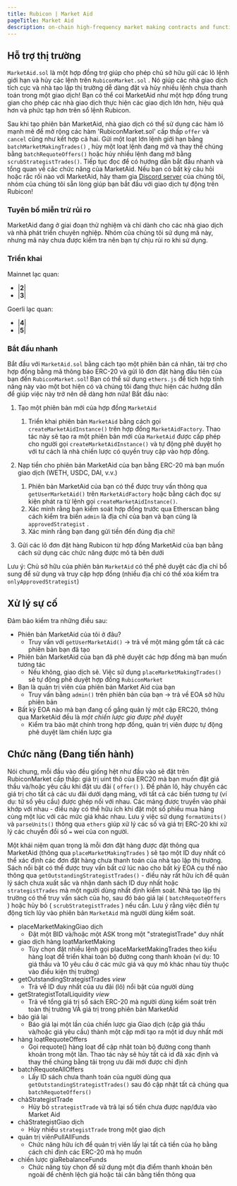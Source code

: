 ```yaml
---
title: Rubicon | Market Aid
pageTitle: Market Aid
description: on-chain high-frequency market making contracts and functionality for Rubicon
---
```


## Hỗ trợ thị trường

`MarketAid.sol` là một hợp đồng trợ giúp cho phép chủ sở hữu gửi các lô lệnh giới hạn và hủy các lệnh trên `RubiconMarket.sol` . Nó giúp các nhà giao dịch tích cực và nhà tạo lập thị trường dễ dàng đặt và hủy nhiều lệnh chưa thanh toán trong một giao dịch! Bạn có thể coi MarketAid như một hợp đồng trung gian cho phép các nhà giao dịch thực hiện các giao dịch lớn hơn, hiệu quả hơn và phức tạp hơn trên sổ lệnh Rubicon.

Sau khi tạo phiên bản MarketAid, nhà giao dịch có thể sử dụng các hàm lô mạnh mẽ để mở rộng các hàm 'RubiconMarket.sol' cấp thấp `offer` và `cancel` cũng như kết hợp cả hai. Gửi một loạt lớn lệnh giới hạn bằng `batchMarketMakingTrades()` , hủy một loạt lệnh đang mở và thay thế chúng bằng `batchRequoteOffers()` hoặc hủy nhiều lệnh đang mở bằng `scrubStrategistTrades()`. Tiếp tục đọc để có hướng dẫn bắt đầu nhanh và tổng quan về các chức năng của MarketAid. Nếu bạn có bất kỳ câu hỏi hoặc rắc rối nào với MarketAid, hãy tham gia [Discord server](https://discord.com/invite/E7pS24J) của chúng tôi, nhóm của chúng tôi sẵn lòng giúp bạn bắt đầu với giao dịch tự động trên Rubicon!

### Tuyên bố miễn trừ rủi ro

MarketAid đang ở giai đoạn thử nghiệm và chỉ dành cho các nhà giao dịch và nhà phát triển chuyên nghiệp. Nhóm của chúng tôi sử dụng mã này, nhưng mã này chưa được kiểm tra nên bạn tự chịu rủi ro khi sử dụng.

### Triển khai

Mainnet lạc quan:

- |****2****|
- |****3****|

Goerli lạc quan:

- |****4****|
- |****5****|

### Bắt đầu nhanh

Bắt đầu với `MarketAid.sol` bằng cách tạo một phiên bản cá nhân, tài trợ cho hợp đồng bằng mã thông báo ERC-20 và gửi lô đơn đặt hàng đầu tiên của bạn đến `RubiconMarket.sol`! Bạn có thể sử dụng `ethers.js` để tích hợp tính năng này vào một bot hiện có và chúng tôi đang thực hiện các hướng dẫn để giúp việc này trở nên dễ dàng hơn nữa! Bắt đầu nào:

1. Tạo một phiên bản mới của hợp đồng `MarketAid`
   1. Triển khai phiên bản `MarketAid` bằng cách gọi `createMarketAidInstance()` trên hợp đồng `MarketAidFactory`. Thao tác này sẽ tạo ra một phiên bản mới của `MarketAid` được cấp phép cho người gọi `createMarketAidInstance()` và tự động phê duyệt họ với tư cách là nhà chiến lược có quyền truy cập vào hợp đồng.
2. Nạp tiền cho phiên bản MarketAid của bạn bằng ERC-20 mà bạn muốn giao dịch (WETH, USDC, DAI, v.v.)

   1. Phiên bản MarketAid của bạn có thể được truy vấn thông qua `getUserMarketAid()` trên `MarketAidFactory` hoặc bằng cách đọc sự kiện phát ra từ lệnh gọi `createMarketAidInstance()`.
   2. Xác minh rằng bạn kiểm soát hợp đồng trước qua Etherscan bằng cách kiểm tra biến `admin` là địa chỉ của bạn và bạn cũng là `approvedStrategist` .
   3. Xác minh rằng bạn đang gửi tiền đến đúng địa chỉ!

3. Gửi các lô đơn đặt hàng Rubicon từ hợp đồng MarketAid của bạn bằng cách sử dụng các chức năng được mô tả bên dưới

Lưu ý: Chủ sở hữu của phiên bản `MarketAid` có thể phê duyệt các địa chỉ bổ sung để sử dụng và truy cập hợp đồng (nhiều địa chỉ có thể xóa kiểm tra `onlyApprovedStrategist`)

## Xử lý sự cố

Đảm bảo kiểm tra những điều sau:

- Phiên bản MarketAid của tôi ở đâu?
  - Truy vấn với `getUserMarketAid()` -> trả về một mảng gồm tất cả các phiên bản bạn đã tạo
- Phiên bản MarketAid của bạn đã phê duyệt các hợp đồng mà bạn muốn tương tác
  - Nếu không, giao dịch sẽ. Việc sử dụng `placeMarketMakingTrades()` sẽ tự động phê duyệt hợp đồng `RubiconMarket`
- Bạn là quản trị viên của phiên bản Market Aid của bạn
  - Truy vấn bằng `admin()` trên phiên bản của bạn -> trả về EOA sở hữu phiên bản
- Bất kỳ EOA nào mà bạn đang cố gắng quản lý một cặp ERC20, thông qua MarketAid đều là _một chiến lược gia được phê duyệt_
  - Kiểm tra bảo mật chính trong hợp đồng, quản trị viên được tự động phê duyệt làm chiến lược gia

## Chức năng (Đang tiến hành)

Nói chung, mỗi đầu vào đều giống hệt như đầu vào sẽ đặt trên RubiconMarket cấp thấp: giá trị uint thô của ERC20 mà bạn muốn đặt giá thầu và/hoặc yêu cầu khi đặt ưu đãi ( `offer()` ). Để phân lô, hãy chuyển các giá trị cho tất cả các ưu đãi dưới dạng mảng, với tất cả các biến tương tự (ví dụ: tử số yêu cầu) được ghép nối với nhau. Các mảng được truyền vào phải khớp với nhau - điều này có thể hữu ích khi đặt một số phiếu mua hàng cùng một lúc với các mức giá khác nhau. Lưu ý việc sử dụng `formatUnits()` và `parseUnits()` thông qua `ethers` giúp xử lý các số và giá trị ERC-20 khi xử lý các chuyển đổi số `=` wei của con người.

Một khái niệm quan trọng là mỗi đơn đặt hàng được đặt thông qua MarketAid (thông qua `placeMarketMakingTrades` ) sẽ tạo một ID duy nhất có thể xác định các đơn đặt hàng chưa thanh toán của nhà tạo lập thị trường. Sách nổi bật có thể được truy vấn bất cứ lúc nào cho bất kỳ EOA cụ thể nào thông qua `getOutstandingStrategistTrades()` - điều này rất hữu ích để quản lý sách chưa xuất sắc và nhận danh sách ID duy nhất hoặc `strategistTrades` mà một người dùng nhất định kiểm soát. Nhà tạo lập thị trường có thể truy vấn sách của họ, sau đó báo giá lại ( `batchRequoteOffers` ) hoặc hủy bỏ ( `scrubStrategistTrades` ) nếu cần. Lưu ý rằng việc điền tự động tích lũy vào phiên bản `MarketAid` mà người dùng kiểm soát.

- placeMarketMakingGiao dịch
  - Đặt một BID và/hoặc một ASK trong một "strategistTrade" duy nhất
- giao dịch hàng loạtMarketMaking
  - Tùy chọn đặt nhiều lệnh gọi placeMarketMakingTrades theo kiểu hàng loạt để triển khai toàn bộ đường cong thanh khoản (ví dụ: 10 giá thầu và 10 yêu cầu ở các mức giá và quy mô khác nhau tùy thuộc vào điều kiện thị trường)
- getOutstandingStrategistTrades _view_
  - Trả về ID duy nhất của ưu đãi (lô) nổi bật của người dùng
- getStrategistTotalLiquidity _view_
  - Trả về tổng giá trị sổ sách ERC-20 mà người dùng kiểm soát trên toàn thị trường VÀ giá trị trong phiên bản MarketAid
- báo giá lại
  - Báo giá lại một lần của chiến lược gia Giao dịch (cặp giá thầu và/hoặc giá yêu cầu) thành một cặp mới tạo ra một id duy nhất mới
- hàng loạtRequoteOffers
  - Gọi requote() hàng loạt để cập nhật toàn bộ đường cong thanh khoản trong một lần. Thao tác này sẽ hủy tất cả id đã xác định và thay thế chúng bằng tải trọng ưu đãi mới được chỉ định
- batchRequoteAllOffers
  - Lấy ID sách chưa thanh toán của người dùng qua `getOutstandingStrategistTrades()` sau đó cập nhật tất cả chúng qua `batchRequoteOffers()`
- chàStrategistTrade
  - Hủy bỏ `strategistTrade` và trả lại số tiền chưa được nạp/đưa vào Market Aid
- chàStrategistGiao dịch
  - Hủy nhiều `strategistTrade` trong một giao dịch
- quản trị viênPullAllFunds
  - Chức năng hữu ích để quản trị viên lấy lại tất cả tiền của họ bằng cách chỉ định các ERC-20 mà họ muốn
- chiến lược giaRebalanceFunds
  - Chức năng tùy chọn để sử dụng một địa điểm thanh khoản bên ngoài để chênh lệch giá hoặc tái cân bằng tiền thông qua